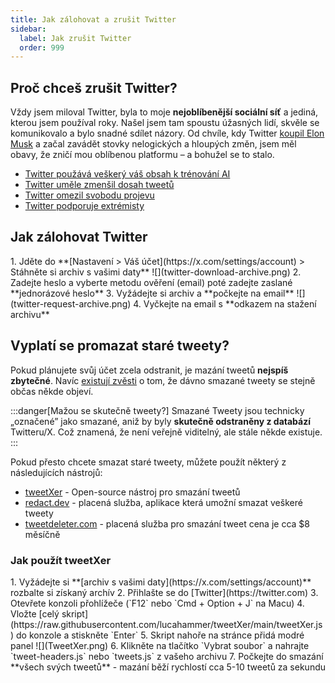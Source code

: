 ```yaml
---
title: Jak zálohovat a zrušit Twitter
sidebar:
  label: Jak zrušit Twitter
  order: 999
---
```



## Proč chceš zrušit Twitter?

Vždy jsem miloval Twitter, byla to moje **nejoblíbenější sociální síť** a jediná, kterou jsem používal roky. Našel jsem
tam spoustu úžasných lidí, skvěle se komunikovalo a bylo snadné sdílet názory. Od chvíle, kdy Twitter
[koupil Elon Musk](https://en.wikipedia.org/wiki/Acquisition_of_Twitter_by_Elon_Musk) a začal zavádět stovky nelogických
a hloupých změn, jsem měl obavy, že zničí mou oblíbenou platformu – a bohužel se to stalo.

- [Twitter použává veškerý váš obsah k trénování AI](https://edition.cnn.com/2024/10/21/tech/x-twitter-terms-of-service/index.html)
- [Twitter uměle zmenšil dosah tweetů](https://www.google.com/search?q=twitter+engagement+dropped)
- [Twitter omezil svobodu projevu](https://www.google.com/search?q=twitter+free+speech)
- [Twitter podporuje extrémisty](https://www.google.com/search?q=twitter+extremists)

## Jak zálohovat Twitter

<Steps>
1. Jděte do **[Nastavení > Váš účet](https://x.com/settings/account) > Stáhněte si archiv s vašimi daty**
   ![](twitter-download-archive.png)
2. Zadejte heslo a vyberte metodu ověření (email) poté zadejte zaslané **jednorázové heslo**
3. Vyžádejte si archiv a **počkejte na email** ![](twitter-request-archive.png)
4. Vyčkejte na email s **odkazem na stažení archivu**
</Steps>

## Vyplatí se promazat staré tweety?

Pokud plánujete svůj účet zcela odstranit, je mazání tweetů **nejspíš zbytečné**. Navíc [existují zvěsti](https://google.com/search?q=delete+tweet+appears+again) o tom, že 
dávno smazané tweety se stejně občas někde objeví.

:::danger[Mažou se skutečně tweety?]
Smazané Tweety jsou technicky „označené” jako smazané, aniž by byly **skutečně
odstraněny z databází** Twitteru/X. Což znamená, že není veřejně viditelný, ale stále někde existuje.
:::

Pokud přesto chcete smazat staré tweety, můžete použít některý z následujících nástrojů:

- [tweetXer](https://github.com/lucahammer/tweetXer) - Open-source nástroj pro smazání tweetů
- [redact.dev](https://redact.dev/services/twitter) - placená služba, aplikace která umožní smazat veškeré tweety
- [tweetdeleter.com](https://tweetdeleter.com) - placená služba pro smazání tweet cena je cca $8 měsíčně

### Jak použít tweetXer

<Steps>
1. Vyžádejte si **[archiv s vašimi daty](https://x.com/settings/account)** rozbalte si získaný archív
2. Přihlašte se do [Twitter](https://twitter.com)
3. Otevřete konzoli přohlížeče (`F12` nebo `Cmd + Option + J` na Macu)
4. Vložte [celý skript](https://raw.githubusercontent.com/lucahammer/tweetXer/main/tweetXer.js) do konzole a stiskněte `Enter`
5. Skript nahoře na stránce přidá modré panel ![](TweetXer.png)
6. Klikněte na tlačítko `Vybrat soubor` a nahrajte `tweet-headers.js` nebo `tweets.js` z vašeho archivu
7. Počkejte do smazání **všech svých tweetů** - mazání běží rychlostí cca 5-10 tweetů za sekundu
</Steps>